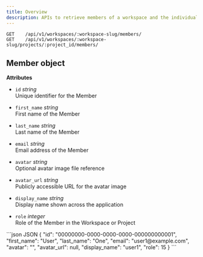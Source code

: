```yaml
---
title: Overview
description: APIs to retrieve members of a workspace and the individual projects within it.
---
```


```http
GET    /api/v1/workspaces/:workspace-slug/members/
GET    /api/v1/workspaces/:workspace-slug/projects/:project_id/members/
```

## Member object
**Attributes**

*   `id` _string_  
    Unique identifier for the Member

*   `first_name` _string_  
    First name of the Member

*   `last_name` _string_  
    Last name of the Member

*   `email` _string_  
    Email address of the Member

*   `avatar` _string_  
    Optional avatar image file reference

*   `avatar_url` _string_  
    Publicly accessible URL for the avatar image

*   `display_name` _string_  
    Display name shown across the application

*   `role` _integer_  
    Role of the Member in the Workspace or Project


<ResponseExample>
```json JSON
    {
        "id": "00000000-0000-0000-0000-000000000001",
        "first_name": "User",
        "last_name": "One",
        "email": "user1@example.com",
        "avatar": "",
        "avatar_url": null,
        "display_name": "user1",
        "role": 15
    }
```
</ResponseExample>